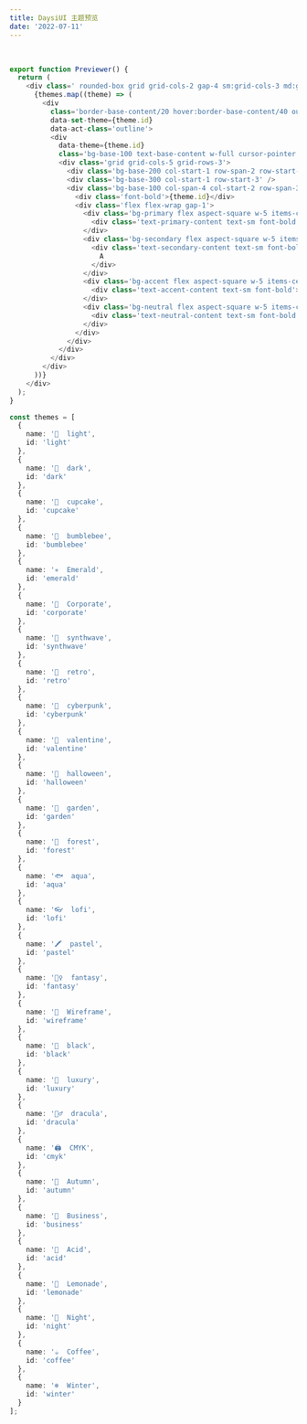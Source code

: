 ```yaml
---
title: DaysiUI 主题预览
date: '2022-07-11'
---
```



<Previewer />

<br />

```ts
export function Previewer() {
  return (
    <div class=' rounded-box grid grid-cols-2 gap-4 sm:grid-cols-3 md:grid-cols-4 lg:grid-cols-5'>
      {themes.map((theme) => (
        <div
          class='border-base-content/20 hover:border-base-content/40 outline-base-content overflow-hidden rounded-lg border outline outline-2 outline-offset-2'
          data-set-theme={theme.id}
          data-act-class='outline'>
          <div
            data-theme={theme.id}
            class='bg-base-100 text-base-content w-full cursor-pointer font-sans'>
            <div class='grid grid-cols-5 grid-rows-3'>
              <div class='bg-base-200 col-start-1 row-span-2 row-start-1' />
              <div class='bg-base-300 col-start-1 row-start-3' />
              <div class='bg-base-100 col-span-4 col-start-2 row-span-3 row-start-1 flex flex-col gap-1 p-2'>
                <div class='font-bold'>{theme.id}</div>
                <div class='flex flex-wrap gap-1'>
                  <div class='bg-primary flex aspect-square w-5 items-center justify-center rounded lg:w-6'>
                    <div class='text-primary-content text-sm font-bold'>A</div>
                  </div>
                  <div class='bg-secondary flex aspect-square w-5 items-center justify-center rounded lg:w-6'>
                    <div class='text-secondary-content text-sm font-bold'>
                      A
                    </div>
                  </div>
                  <div class='bg-accent flex aspect-square w-5 items-center justify-center rounded lg:w-6'>
                    <div class='text-accent-content text-sm font-bold'>A</div>
                  </div>
                  <div class='bg-neutral flex aspect-square w-5 items-center justify-center rounded lg:w-6'>
                    <div class='text-neutral-content text-sm font-bold'>A</div>
                  </div>
                </div>
              </div>
            </div>
          </div>
        </div>
      ))}
    </div>
  );
}
```

```ts
const themes = [
  {
    name: '🌝  light',
    id: 'light'
  },
  {
    name: '🌚  dark',
    id: 'dark'
  },
  {
    name: '🧁  cupcake',
    id: 'cupcake'
  },
  {
    name: '🐝  bumblebee',
    id: 'bumblebee'
  },
  {
    name: '✳️  Emerald',
    id: 'emerald'
  },
  {
    name: '🏢  Corporate',
    id: 'corporate'
  },
  {
    name: '🌃  synthwave',
    id: 'synthwave'
  },
  {
    name: '👴  retro',
    id: 'retro'
  },
  {
    name: '🤖  cyberpunk',
    id: 'cyberpunk'
  },
  {
    name: '🌸  valentine',
    id: 'valentine'
  },
  {
    name: '🎃  halloween',
    id: 'halloween'
  },
  {
    name: '🌷  garden',
    id: 'garden'
  },
  {
    name: '🌲  forest',
    id: 'forest'
  },
  {
    name: '🐟  aqua',
    id: 'aqua'
  },
  {
    name: '👓  lofi',
    id: 'lofi'
  },
  {
    name: '🖍  pastel',
    id: 'pastel'
  },
  {
    name: '🧚‍♀️  fantasy',
    id: 'fantasy'
  },
  {
    name: '📝  Wireframe',
    id: 'wireframe'
  },
  {
    name: '🏴  black',
    id: 'black'
  },
  {
    name: '💎  luxury',
    id: 'luxury'
  },
  {
    name: '🧛‍♂️  dracula',
    id: 'dracula'
  },
  {
    name: '🖨  CMYK',
    id: 'cmyk'
  },
  {
    name: '🍁  Autumn',
    id: 'autumn'
  },
  {
    name: '💼  Business',
    id: 'business'
  },
  {
    name: '💊  Acid',
    id: 'acid'
  },
  {
    name: '🍋  Lemonade',
    id: 'lemonade'
  },
  {
    name: '🌙  Night',
    id: 'night'
  },
  {
    name: '☕️  Coffee',
    id: 'coffee'
  },
  {
    name: '❄️  Winter',
    id: 'winter'
  }
];
```
